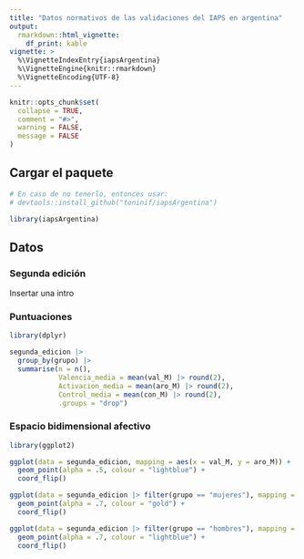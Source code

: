 ```yaml
---
title: "Datos normativos de las validaciones del IAPS en argentina"
output: 
  rmarkdown::html_vignette:
    df_print: kable
vignette: >
  %\VignetteIndexEntry{iapsArgentina}
  %\VignetteEngine{knitr::rmarkdown}
  %\VignetteEncoding{UTF-8}
---
```


```r
knitr::opts_chunk$set(
  collapse = TRUE,
  comment = "#>",
  warning = FALSE,
  message = FALSE
)
```

## Cargar el paquete

```r
# En caso de no tenerlo, entonces usar:
# devtools::install_github("toninif/iapsArgentina")

library(iapsArgentina)
```


## Datos

### Segunda edición 

Insertar una intro

### Puntuaciones

```r

library(dplyr)

segunda_edicion |>
  group_by(grupo) |>
  summarise(n = n(),
            Valencia_media = mean(val_M) |> round(2),
            Activacion_media = mean(aro_M) |> round(2),
            Control_media = mean(con_M) |> round(2),
            .groups = "drop")


```

### Espacio bidimensional afectivo

```r

library(ggplot2)

ggplot(data = segunda_edicion, mapping = aes(x = val_M, y = aro_M)) +
  geom_point(alpha = .5, colour = "lightblue") +
  coord_flip()

ggplot(data = segunda_edicion |> filter(grupo == "mujeres"), mapping = aes(x = val_M, y = aro_M)) +
  geom_point(alpha = .7, colour = "gold") +
  coord_flip()

ggplot(data = segunda_edicion |> filter(grupo == "hombres"), mapping = aes(x = val_M, y = aro_M)) +
  geom_point(alpha = .7, colour = "lightblue") +
  coord_flip()


```




